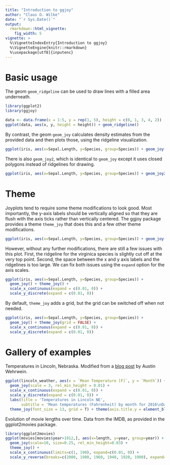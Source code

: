 ```yaml
---
title: "Introduction to ggjoy"
author: "Claus O. Wilke"
date: "`r Sys.Date()`"
output:
  rmarkdown::html_vignette:
    fig_width: 5
vignette: >
  %\VignetteIndexEntry{Introduction to ggjoy}
  %\VignetteEngine{knitr::rmarkdown}
  %\usepackage[utf8]{inputenc}
---
```


# Basic usage

The geom `geom_ridgeline` can be used to draw lines with a filled area underneath.
```r
library(ggplot2)
library(ggjoy)

data <- data.frame(x = 1:5, y = rep(1, 5), height = c(0, 1, 3, 4, 2))
ggplot(data, aes(x, y, height = height)) + geom_ridgeline()

```


By contrast, the geom `geom_joy` calculates density estimates from the provided data and then plots those, using the ridgeline visualization.
```r
ggplot(iris, aes(x=Sepal.Length, y=Species, group=Species)) + geom_joy()
```

There is also `geom_joy2`, which is identical to `geom_joy` except it uses closed polygons instead of ridgelines for drawing.
```r
ggplot(iris, aes(x=Sepal.Length, y=Species, group=Species)) + geom_joy2()
```

# Theme

Joyplots tend to require some theme modifications to look good. Most importantly, the y-axis labels should be vertically aligned so that they are flush with the axis ticks rather than vertically centered. The ggjoy package provides a theme `theme_joy` that does this and a few other theme modifications.

```r
ggplot(iris, aes(x=Sepal.Length, y=Species, group=Species)) + geom_joy() + theme_joy()
```

However, without any further modifications, there are still a few issues with this plot. First, the ridgeline for the virginica species is slightly cut off at the very top point. Second, the space between the x and y axis labels and the ridgelines is too large. We can fix both issues using the `expand` option for the axis scales.

```r
ggplot(iris, aes(x=Sepal.Length, y=Species, group=Species)) + 
  geom_joy() + theme_joy() +
  scale_x_continuous(expand = c(0.01, 0)) +
  scale_y_discrete(expand = c(0.01, 0))
```

By default, `theme_joy` adds a grid, but the grid can be switched off when not needed.
```r
ggplot(iris, aes(x=Sepal.Length, y=Species, group=Species)) + 
  geom_joy() + theme_joy(grid = FALSE) +
  scale_x_continuous(expand = c(0.01, 0)) +
  scale_y_discrete(expand = c(0.01, 0))
```

# Gallery of examples

Temperatures in Lincoln, Nebraska. Modified from a [blog post](http://austinwehrwein.com/data-visualization/it-brings-me-ggjoy/) by Austin Wehrwein.
```r
ggplot(lincoln_weather, aes(x = `Mean Temperature [F]`, y = `Month`)) +
  geom_joy(scale = 3, rel_min_height = 0.01) +
  scale_x_continuous(expand = c(0.01, 0)) +
  scale_y_discrete(expand = c(0.01, 0)) +
  labs(title = 'Temperatures in Lincoln NE',
       subtitle = 'Mean temperatures (Fahrenheit) by month for 2016\nData: Original CSV from the Weather Underground') +
  theme_joy(font_size = 13, grid = T) + theme(axis.title.y = element_blank())
```

Evolution of movie lengths over time. Data from the IMDB, as provided in the ggplot2movies package.
```r
library(ggplot2movies)
ggplot(movies[movies$year>1912,], aes(x=length, y=year, group=year)) +
  geom_joy(scale=10, size=0.25, rel_min_height=0.03) +
  theme_joy() +
  scale_x_continuous(limits=c(1, 190), expand=c(0.01, 0)) +
  scale_y_reverse(breaks=c(2000, 1980, 1960, 1940, 1920, 1900), expand=c(0.01, 0))
```
